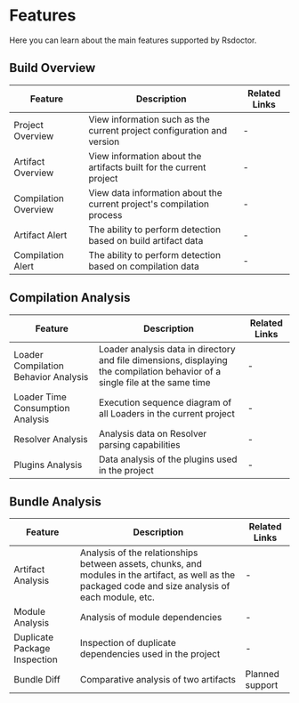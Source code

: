# Features

Here you can learn about the main features supported by Rsdoctor.

## Build Overview

| Feature | Description | Related Links |
|------|------|------|
| Project Overview | View information such as the current project configuration and version | - |
| Artifact Overview | View information about the artifacts built for the current project | - |
| Compilation Overview | View data information about the current project's compilation process | - |
| Artifact Alert | The ability to perform detection based on build artifact data | - |
| Compilation Alert | The ability to perform detection based on compilation data | - |

## Compilation Analysis

| Feature | Description | Related Links |
|------|------|------|
| Loader Compilation Behavior Analysis | Loader analysis data in directory and file dimensions, displaying the compilation behavior of a single file at the same time | - |
| Loader Time Consumption Analysis | Execution sequence diagram of all Loaders in the current project | - |
| Resolver Analysis | Analysis data on Resolver parsing capabilities | - |
| Plugins Analysis | Data analysis of the plugins used in the project | - |


## Bundle Analysis

| Feature | Description | Related Links |
|------|------|------|
| Artifact Analysis | Analysis of the relationships between assets, chunks, and modules in the artifact, as well as the packaged code and size analysis of each module, etc. | - |
| Module Analysis | Analysis of module dependencies | - |
| Duplicate Package Inspection | Inspection of duplicate dependencies used in the project | - |
| Bundle Diff | Comparative analysis of two artifacts | Planned support |